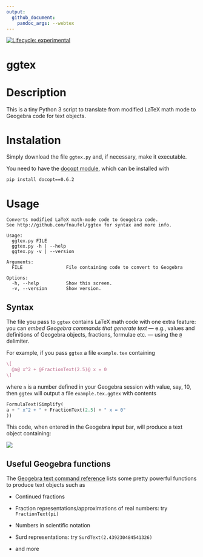 ```yaml
---
output: 
  github_document:
    pandoc_args: --webtex
---
```


<!-- README.md is generated from README.Rmd. Please edit that file -->

[![Lifecycle:
experimental](https://img.shields.io/badge/lifecycle-experimental-orange.svg)](https://lifecycle.r-lib.org/articles/stages.html#experimental)
<!-- badges: end -->

# ggtex
  
# Description

This is a tiny Python 3 script to translate from modified LaTeX math mode to Geogebra code for text objects.

# Instalation

Simply download the file `ggtex.py` and, if necessary, make it executable.

You need to have the [docopt module](https://github.com/docopt/docopt), which can be installed with 

```
pip install docopt==0.6.2
```

# Usage

```
Converts modified LaTeX math-mode code to Geogebra code.
See http://github.com/fnaufel/ggtex for syntax and more info.

Usage:
  ggtex.py FILE
  ggtex.py -h | --help
  ggtex.py -v | --version

Arguments:
  FILE                File containing code to convert to Geogebra

Options:
  -h, --help          Show this screen.
  -v, --version       Show version.
```

## Syntax

The file you pass to `ggtex` contains LaTeX math code with one extra feature: you can *embed Geogebra commands that generate text* --- e.g., values and definitions of Geogebra objects, fractions, formulae etc. --- using the `@` delimiter.

For example, if you pass `ggtex` a file `example.tex` containing

```latex
\[
  @a@ x^2 + @FractionText(2.5)@ x = 0
\]
```

where `a` is a number defined in your Geogebra session with value, say, $10$, then `ggtex` will output a file `example.tex.ggtex` with contents

```python
FormulaText(Simplify(
a + " x^2 + " + FractionText(2.5) + " x = 0"
))
```

This code, when entered in the Geogebra input bar, will produce a text object containing:

![](example.png)

## Useful Geogebra functions

The [Geogebra text command reference](https://wiki.geogebra.org/en/Text_Commands) lists some pretty powerful functions to produce text objects such as

* Continued fractions

* Fraction representations/approximations of real numbers: try `FractionText(pi)`

* Numbers in scientific notation

* Surd representations: try `SurdText(2.439230484541326)`

* and more
